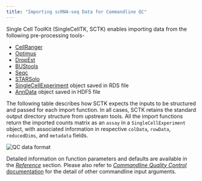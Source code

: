 ```yaml
---
title: "Importing scRNA-seq Data for Commandline QC"
---
```


Single Cell ToolKit (SingleCellTK, SCTK) enables importing data from the following pre-processing tools-

- [CellRanger](https://support.10xgenomics.com/single-cell-gene-expression/software/pipelines/latest/what-is-cell-ranger)
- [Optimus](https://data.humancellatlas.org/pipelines/optimus-workflow)
- [DropEst](https://github.com/hms-dbmi/dropEst)
- [BUStools](https://github.com/BUStools/bustools)
- [Seqc](https://github.com/ambrosejcarr/seqc)
- [STARSolo](https://github.com/alexdobin/STAR/blob/master/docs/STARsolo.md)
- [SingleCellExperiment](https://bioconductor.org/packages/release/bioc/html/SingleCellExperiment.html) object saved in RDS file
- [AnnData](https://github.com/theislab/anndata) object saved in  HDF5 file

The following table describes how SCTK expects the inputs to be structured and passed for each import function. In all cases, SCTK retains the standard output directory structure from upstream tools. All the import functions return the imported counts matrix as an `assay` in a `SingleCellExperiment` object, with associated information in respective `colData`, `rowData`, `reducedDims`, and `metadata` fields. 

![QC data format](qc_inputShell.png)\

Detailed information on function parameters and defaults are available in the [*Reference*](../../reference/index.html) section. Please also refer to [*Commandline Quality Control* documentation](cmd_qc.html#parameters-1) for the detail of other commandline input arguments.
